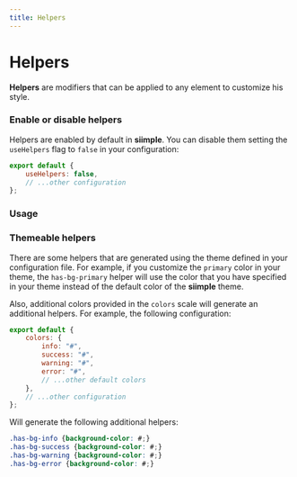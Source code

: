 ```yaml
---
title: Helpers
---
```


# Helpers

**Helpers** are modifiers that can be applied to any element to customize his style.



### Enable or disable helpers

Helpers are enabled by default in **siimple**. You can disable them setting the `useHelpers` flag to `false` in your configuration:

```js title=siimple.config.js
export default {
    useHelpers: false,
    // ...other configuration
};
```

### Usage



### Themeable helpers

There are some helpers that are generated using the theme defined in your configuration file. For example, if you customize the `primary` color in your theme, the `has-bg-primary` helper will use the color that you have specified in your theme instead of the default color of the **siimple** theme.

Also, additional colors provided in the `colors` scale will generate an additional helpers. For example, the following configuration:

```js title=siimple.config.js
export default {
    colors: {
        info: "#",
        success: "#",
        warning: "#",
        error: "#",
        // ...other default colors
    },
    // ...other configuration
};
```

Will generate the following additional helpers: 

```css
.has-bg-info {background-color: #;}
.has-bg-success {background-color: #;}
.has-bg-warning {background-color: #;}
.has-bg-error {background-color: #;}
```


